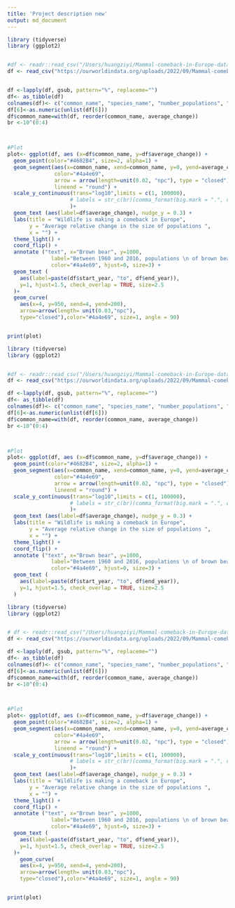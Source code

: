 ```yaml
---
title: 'Project description new'
output: md_document
---
```


```r

library (tidyverse)
library (ggplot2)


#df <- readr::read_csv("/Users/huangziyi/Mammal-comeback-in-Europe-data-OWID-download .csv", show_col_types = FALSE)
df <- read_csv("https://ourworldindata.org/uploads/2022/09/Mammal-comeback-in-Europe-data-OWID-download.csv")


df <-lapply(df, gsub, pattern="%", replaceme="")
df<- as_tibble(df)
colnames(df)<- c("common_name", "species_name", "number_populations", "start_year", "end_year", "average_change")
df[6]<-as.numeric(unlist(df[6]))
df$common_name=with(df, reorder(common_name, average_change))
br <-10^(0:4)



#Plot
plot<- ggplot(df, aes (x=df$common_name, y=df$average_change)) + 
  geom_point(color="#4682B4", size=2, alpha=1) +
  geom_segment(aes(x=common_name, xend=common_name, y=0, yend=average_change),
               color="#4a4e69",
               arrow = arrow(length=unit(0.02, "npc"), type = "closed"),
               lineend = "round") +
  scale_y_continuous(trans="log10",limits = c(1, 100000),
                    # labels = str_c(br)(comma_format(big.mark = ".", decimal.mark = ","), "%"), breaks = br) 
                    )+
  geom_text (aes(label=df$average_change), nudge_y = 0.3) +
  labs(title = "Wildlife is making a comeback in Europe", 
       y = "Average relative change in the size of populations ",
       x = "") +
  theme_light() +
  coord_flip() +
  annotate ("text", x="Brown bear", y=1000,
              label="Between 1960 and 2016, populations \n of brown bears increased by an average of 44%",
              color="#4a4e69", hjust=0, size=3) +
  geom_text (
    aes(label=paste(df$start_year, "to", df$end_year)),
    y=1, hjust=1.5, check_overlap = TRUE, size=2.5
  )+
  geom_curve(
    aes(x=4, y=950, xend=4, yend=200),
    arrow=arrow(length= unit(0.03,"npc"),
    type="closed"),color="#4a4e69", size=1, angle = 90)


print(plot)

library (tidyverse)
library (ggplot2)


#df <- readr::read_csv("/Users/huangziyi/Mammal-comeback-in-Europe-data-OWID-download .csv", show_col_types = FALSE)
df <- read_csv("https://ourworldindata.org/uploads/2022/09/Mammal-comeback-in-Europe-data-OWID-download.csv")

df <-lapply(df, gsub, pattern="%", replaceme="")
df<- as_tibble(df)
colnames(df)<- c("common_name", "species_name", "number_populations", "start_year", "end_year", "average_change")
df[6]<-as.numeric(unlist(df[6]))
df$common_name=with(df, reorder(common_name, average_change))
br <-10^(0:4)



#Plot
plot<- ggplot(df, aes (x=df$common_name, y=df$average_change)) + 
  geom_point(color="#4682B4", size=2, alpha=1) +
  geom_segment(aes(x=common_name, xend=common_name, y=0, yend=average_change),
               color="#4a4e69",
               arrow = arrow(length=unit(0.02, "npc"), type = "closed"),
               lineend = "round") +
  scale_y_continuous(trans="log10",limits = c(1, 100000),
                    # labels = str_c(br)(comma_format(big.mark = ".", decimal.mark = ","), "%"), breaks = br) 
                    )+
  geom_text (aes(label=df$average_change), nudge_y = 0.3) +
  labs(title = "Wildlife is making a comeback in Europe", 
       y = "Average relative change in the size of populations ",
       x = "") +
  theme_light() +
  coord_flip() +
  annotate ("text", x="Brown bear", y=1000,
              label="Between 1960 and 2016, populations \n of brown bears increased by an average of 44%",
              color="#4a4e69", hjust=0, size=3) +
  geom_text (
    aes(label=paste(df$start_year, "to", df$end_year)),
    y=1, hjust=1.5, check_overlap = TRUE, size=2.5
  )

library (tidyverse)
library (ggplot2)


# df <- readr::read_csv("/Users/huangziyi/Mammal-comeback-in-Europe-data-OWID-download .csv", show_col_types = FALSE)
df <- read_csv("https://ourworldindata.org/uploads/2022/09/Mammal-comeback-in-Europe-data-OWID-download.csv")

df <-lapply(df, gsub, pattern="%", replaceme="")
df<- as_tibble(df)
colnames(df)<- c("common_name", "species_name", "number_populations", "start_year", "end_year", "average_change")
df[6]<-as.numeric(unlist(df[6]))
df$common_name=with(df, reorder(common_name, average_change))
br <-10^(0:4)



#Plot
plot<- ggplot(df, aes (x=df$common_name, y=df$average_change)) + 
  geom_point(color="#4682B4", size=2, alpha=1) +
  geom_segment(aes(x=common_name, xend=common_name, y=0, yend=average_change),
               color="#4a4e69",
               arrow = arrow(length=unit(0.02, "npc"), type = "closed"),
               lineend = "round") +
  scale_y_continuous(trans="log10",limits = c(1, 100000),
                    # labels = str_c(br)(comma_format(big.mark = ".", decimal.mark = ","), "%"), breaks = br) 
                    )+
  geom_text (aes(label=df$average_change), nudge_y = 0.3) +
  labs(title = "Wildlife is making a comeback in Europe", 
       y = "Average relative change in the size of populations ",
       x = "") +
  theme_light() +
  coord_flip() +
  annotate ("text", x="Brown bear", y=1000,
              label="Between 1960 and 2016, populations \n of brown bears increased by an average of 44%",
              color="#4a4e69", hjust=0, size=3) +
  geom_text (
    aes(label=paste(df$start_year, "to", df$end_year)),
    y=1, hjust=1.5, check_overlap = TRUE, size=2.5
  )+
    geom_curve(
    aes(x=4, y=950, xend=4, yend=200),
    arrow=arrow(length= unit(0.03,"npc"),
    type="closed"),color="#4a4e69", size=1, angle = 90)


print(plot)



```

